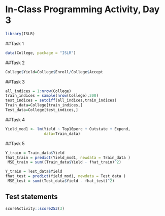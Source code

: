 # In-Class Programming Activity, Day 3
```r
library(ISLR)
```

##Task 1
```r
data(College, package = "ISLR")
```

##Task 2
```r
College$Yield=College$Enroll/College$Accept
```

##Task 3
```r
all_indices = 1:nrow(College)
train_indices = sample(nrow(College),200)
test_indices = setdiff(all_indices,train_indices)
Train_data=College[train_indices,]
Test_data=College[test_indices,]
```

##Task 4
```r
Yield_mod1 <- lm(Yield ~ Top10perc + Outstate + Expend,
                 data=Train_data)
```

##Task 5
```r
Y_train = Train_data$Yield
fhat_train = predict(Yield_mod1, newdata = Train_data )
 MSE_train = sum((Train_data$Yield - fhat_train)^2)
```

```r
Y_train = Test_data$Yield
fhat_test = predict(Yield_mod1, newdata = Test_data )
 MSE_test = sum((Test_data$Yield - fhat_test)^2)
```
## Test statements

```r
scoreActivity::score253(3)
```